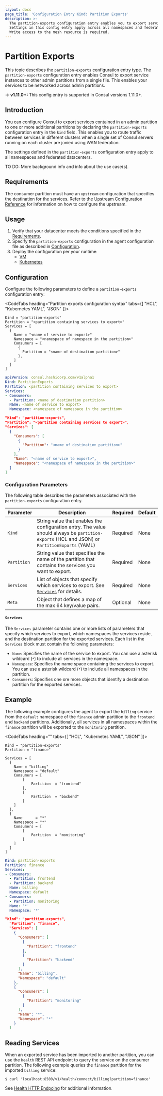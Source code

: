 ```yaml
---
layout: docs
page_title: 'Configuration Entry Kind: Partition Exports'
description: >-
  The partition-exports configuration entry enables you to export services from a single file.
  Settings in this config entry apply across all namespaces and federated datacenters.
  Write access to the mesh resource is required.
---
```


# Partition Exports

This topic describes the `partition-exports` configuration entry type. The `partition-exports` configuration entry enables Consul to export service instances to other admin partitions from a single file. This enables your services to be networked across admin partitions.    

-> **v1.11.0+:** This config entry is supported in Consul versions 1.11.0+.

## Introduction

You can configure Consul to export services contained in an admin partition to one or more additional partitions by declaring the `partition-exports` configuration entry in the `kind` field. This enables you to route traffic between services in different clusters when a single set of Consul servers running on each cluster are jonied using WAN federation. 

The settings defined in the `partition-exports` configuration entry apply to all namespaces and federated datacenters.

TO DO: More background info and info about the use case(s).

## Requirements

The consumer partition must have an `upstream` configuration that specifies the destination for the services. Refer to the [Upstream Configuration Reference](/docs/connect/registration/service-registration#upstream-configuration-reference) for information on how to configure the upstream.

## Usage

1. Verify that your datacenter meets the conditions specified in the [Requirements](#requirements).
1. Specify the `partition-exports` configuration in the agent configuration file as described in [Configuration](#configuration).
1. Deploy the configuration per your runtime:
    * [VM](/docs/install) 
    * [Kubernetes](/docs/k8s/installation/install) 

## Configuration

Configure the following parameters to define a `partition-exports` configuration entry:

<CodeTabs heading="Partition exports configuration syntax" tabs={[ "HCL", "Kubernetes YAML", "JSON" ]}>
<CodeBlockConfig>

```hcl
Kind = "partition-exports"
Partition = "<partition containing services to export>"
Services = [
  {
    Name = "<name of service to export>"
    Namespace = "<namespace of namespace in the partition>"  
    Consumers = [
      {
        Partition = "<name of destination partition>"
      },      
    ]
  }
]
```
</CodeBlockConfig>
<CodeBlockConfig>

```yaml
apiVersion: consul.hashicorp.com/v1alpha1
Kind: PartitionExports
Partition: <partition containing services to export>
Services:
- Consumers:
  - Partition: <name of destination partition>
  Name: <name of service to export>
  Namespace: <namespace of namespace in the partition>
```
</CodeBlockConfig>
<CodeBlockConfig>

```json
"Kind": "partition-exports",
"Partition": "<partition containing services to export>",
"Services": [
  {
    "Consumers": [
      {
        "Partition": "<name of destination partition>"
      }
    ],
    "Name": "<name of service to export>",
    "Namespace": "<namespace of namespace in the partition>"
  }
]
```
</CodeBlockConfig>
</CodeTabs>

### Configuration Parameters

The following table describes the parameters associated with the `partition-exports` configuration entry.

| Parameter | Description | Required | Default |
| ---       | ---         | ---      | ---     |
| `Kind`    | String value that enables the configuration entry. The value should always be `partition-exports` (HCL and JSON) or `PartitionExports` (YAML) | Required | None |
| `Partition` | String value that specifies the name of the partition that contains the services you want to export. | Required | None |
| `Services` | List of objects that specify which services to export. See [`Services`](#services) for details. | Required | None| 
| `Meta` | Object that defines a map of the max 64 key/value pairs. | Optional | None |

#### `Services`

The `Services` parameter contains one or more lists of parameters that specify which services to export, which namespaces the services reside, and the destination partition for the exported services. Each list in the `Services` block must contain the following parameters:

* `Name`: Specifies the name of the service to export. You can use a asterisk wildcard (`*`) to include all services in the namespace. 
* `Namespace`: Specifies the name space containing the services to export. You can use a asterisk wildcard (`*`) to include all namespaces in the partition.
* `Consumers`: Specifies one ore more objects that identify a destination partition for the exported services. 

## Example

The following example configures the agent to export the `billing` service from the `default` namespace of the `finance` admin partition to the `frontend` and `backend` partitions. Additionally, all services in all namespaces within the `finance` partition will be exported to the `monitoring` partition. 

<CodeTabs heading="" tabs={[ "HCL", "Kubernetes YAML", "JSON" ]}>
<CodeBlockConfig>

```hcl
Kind = "partition-exports" 
Partition = "finance"

Services = [
  {
    Name = "billing"
    Namespace = "default"
    Consumers = [
        {
            Partition  = "frontend"
        },
        {
            Partition  = "backend"
        }
    ]
  },
  {
    Name      = "*"
    Namespace = "*"
    Consumers = [
        {
            Partition  = "monitoring"
        }
    ]
  }
]
```

</CodeBlockConfig>
<CodeBlockConfig>

```yaml
Kind: partition-exports
Partition: finance
Services:
- Consumers:
  - Partition: frontend
  - Partition: backend
  Name: billing
  Namespace: default
- Consumers:
  - Partition: monitoring
  Name: '*'
  Namespace: '*'
```

</CodeBlockConfig>
<CodeBlockConfig>

```json
"Kind": "partition-exports",
  "Partition": "finance",
  "Services": [
    {
      "Consumers": [
        {
          "Partition": "frontend"
        },
        {
          "Partition": "backend"
        }
      ],
      "Name": "billing",
      "Namespace": "default"
    },
    {
      "Consumers": [
        {
          "Partition": "monitoring"
        }
      ],
      "Name": "*",
      "Namespace": "*"
    }
  ]
```

</CodeBlockConfig>
</CodeTabs>

## Reading Services

When an exported service has been imported to another partition, you can use the `health` REST API endpoint to query the service on the consumer partition. The following example queries the `finance` partition for the imported `billing` service:

```shell-session
$ curl 'localhost:8500/v1/health/connect/billing?partition=finance'
```

See [Health HTTP Endpoing](/api-docs/health) for additional information.